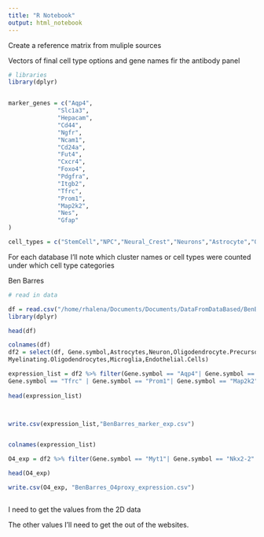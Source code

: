 ```yaml
---
title: "R Notebook"
output: html_notebook
---
```


Create a reference matrix  from muliple sources

Vectors of final cell type options and gene names fir the antibody panel

```r
# libraries
library(dplyr)



```



```r
marker_genes = c("Aqp4",
              "Slc1a3",
              "Hepacam",
              "Cd44",
              "Ngfr",
              "Ncam1",
              "Cd24a", 
              "Fut4",
              "Cxcr4",
              "Foxo4",
              "Pdgfra",
              "Itgb2",
              "Tfrc",
              "Prom1",
              "Map2k2",
              "Nes",
              "Gfap"
)

cell_types = c("StemCell","NPC","Neural_Crest","Neurons","Astrocyte","OPC","Oligo","RG","Endothelial","Epithelia","Pericyte")

```

For each database I'll note which cluster names or cell types were counted under which cell type categories

Ben Barres

```r
# read in data

df = read.csv("/home/rhalena/Documents/Documents/DataFromDataBased/BenBarres/barreslab_rnaseq_FPKM_humanRaw.csv")
library(dplyr)

head(df)

colnames(df)
df2 = select(df, Gene.symbol,Astrocytes,Neuron,Oligodendrocyte.Precursor.Cell,Newly.Formed.Oligodendrocyte,
Myelinating.Oligodendrocytes,Microglia,Endothelial.Cells) 

expression_list = df2 %>% filter(Gene.symbol == "Aqp4"| Gene.symbol == "Slc1a3"| Gene.symbol == "Hepacam" | Gene.symbol == "Cd44" | Gene.symbol == "Cd24a" | Gene.symbol == "Fut4" | Gene.symbol == "Cxcr4" | Gene.symbol == "Pdgfra" |Gene.symbol == "Itgb2" |
Gene.symbol == "Tfrc" | Gene.symbol == "Prom1"| Gene.symbol == "Map2k2" | Gene.symbol == "Nes" | Gene.symbol == "Gfap")
 
head(expression_list)



write.csv(expression_list,"BenBarres_marker_exp.csv")


colnames(expression_list)

O4_exp = df2 %>% filter(Gene.symbol == "Myt1"| Gene.symbol == "Nkx2-2"| Gene.symbol == "Nkx6-2" | Gene.symbol == "Sox10" | Gene.symbol == "Sox17" | Gene.symbol == "Zfp488" | Gene.symbol == "Zfp536" | Gene.symbol == "Olig1" | Gene.symbol == "Olig2")

head(O4_exp)

write.csv(O4_exp, "BenBarres_O4proxy_expression.csv")



```

I need to get the values from the 2D data

The other values I'll need to get the out of the websites.




